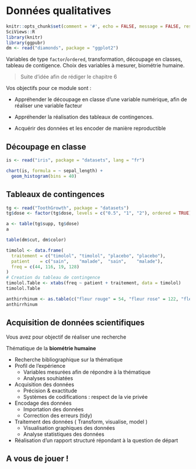 # Données qualitatives {#qualit}

```r
knitr::opts_chunk$set(comment = '#', echo = FALSE, message = FALSE, results = 'hide')
SciViews::R
library(knitr)
library(ggpubr)
dm <- read("diamonds", package = "ggplot2")
```

Variables de type `factor`/`ordered`, transformation, découpage en classes, tableau de contigence. Choix des variables à mesurer, biométrie humaine.


> Suite d'idée afin de rédiger le chapitre 6

Vos objectifs pour ce module sont :

- Appréhender le découpage en classe d'une variable numérique, afin de réaliser une variable facteur 

- Appréhender la réalisation des tableaux de contingences.

- Acquérir des données et les encoder de manière reproductible 

## Découpage en classe


```r
is <- read("iris", package = "datasets", lang = "fr")

chart(is, formula = ~ sepal_length) +
  geom_histogram(bins = 40)
```

## Tableaux de contingences

```r
tg <- read("ToothGrowth", package = "datasets")
tg$dose <- factor(tg$dose, levels = c("0.5", "1", "2"), ordered = TRUE)
```

```r
a <- table(tg$supp, tg$dose)
a
```

```r
table(dm$cut, dm$color)
```


```r
timolol <- data.frame(
  traitement = c("timolol", "timolol", "placebo", "placebo"),
  patient    = c("sain",    "malade",  "sain",    "malade"),
  freq = c(44, 116, 19, 128)
)
# Creation du tableau de contingence 
timolol.Table <- xtabs(freq ~ patient + traitement, data = timolol)
timolol.Table
```

```r
anthirrhinum <- as.table(c("fleur rouge" = 54, "fleur rose" = 122, "fleur blanche" = 58))
anthirrhinum
```



## Acquisition de données scientifiques

Vous avez pour objectif de réaliser une recherche 

Thématique de la **biométrie humaine**

- Recherche bibliographique sur la thématique
- Profil de l'expérience
    + Variables mesurées afin de répondre à la thématique 
    + Analyses souhiatées 
- Acquisition des données
    + Précision & exactitude
    + Systèmes de codifications : respect de la vie privée
- Encodage des données 
    + Importation des données
    + Correction des erreurs (tidy)
- Traitement des données ( Transform, visualise, model )
    + Visualisation graphiques des données
    + Analyse statistiques des données 
- Réalisation d'un rapport structuré répondant à la question de départ




## A vous de jouer !
